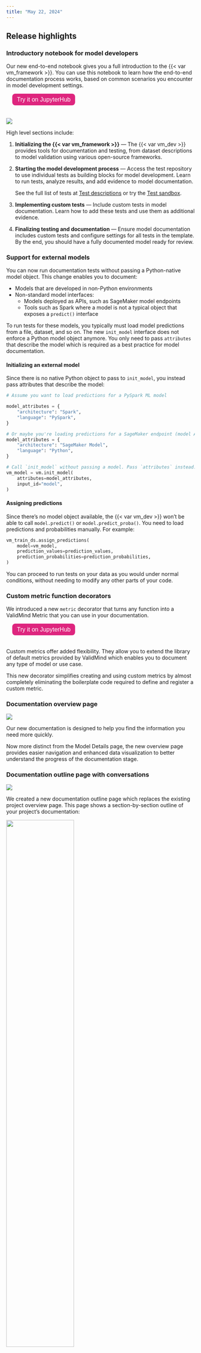 ```yaml
---
title: "May 22, 2024"
---
```


## Release highlights

<!---
PR #50: New introductory notebook for model developers
URL: https://github.com/validmind/developer-framework/pull/50
Labels: enhancement, highlight
--->
### Introductory notebook for model developers

::: {.grid}

::: {.g-col-8}
Our new end-to-end notebook gives you a full introduction to the {{< var vm_framework >}}. You can use this notebook to learn how the end-to-end documentation process works, based on common scenarios you encounter in model development settings. 
:::

::: {.g-col-4}
<form method="get" action="https://jupyterhub.validmind.ai/hub/user-redirect/lab/tree/tutorials/intro_for_model_developers.ipynb" target="_blank">
   <button type="submit" style="color: white; background-color: #de257e; border-radius: 8px; border: none; font-size: 16px; padding: 6.25px 12.5px; margin-left: 16px; margin-bottom: 20px;">Try it on JupyterHub</button>
</form>
:::
:::

![](intro-for-developers-notebook.png){fig-alt="A screenshot showing the new introductory notebook for developers opened on JupyterHub"}

High level sections include:

1. **Initializing the {{< var vm_framework >}}** — The {{< var vm_dev >}} provides tools for documentation and testing, from dataset descriptions to model validation using various open-source frameworks.

2. **Starting the model development process** — Access the test repository to use individual tests as building blocks for model development. Learn to run tests, analyze results, and add evidence to model documentation. 

    See the full list of tests at [Test descriptions](https://docs.validmind.com/guide/test-descriptions.html) or try the [Test sandbox](https://docs.validmind.com/guide/test-sandbox.html).

3. **Implementing custom tests** — Include custom tests in model documentation. Learn how to add these tests and use them as additional evidence.

4. **Finalizing testing and documentation** — Ensure model documentation includes custom tests and configure settings for all tests in the template. By the end, you should have a fully documented model ready for review.

<!---
PR #67: Support for external models
URL: https://github.com/validmind/developer-framework/pull/67
Labels: enhancement, highlight
--->
### Support for external models

You can now run documentation tests without passing a Python-native model object. This change enables you to document:

- Models that are developed in non-Python environments
- Non-standard model interfaces:
  - Models deployed as APIs, such as SageMaker model endpoints
  - Tools such as Spark where a model is not a typical object that exposes a `predict()` interface

To run tests for these models, you typically must load model predictions from a file, dataset, and so on. The new `init_model` interface does not enforce a Python model object anymore. You only need to pass `attributes` that describe the model which is required as a best practice for model documentation.

#### Initializing an external model

Since there is no native Python object to pass to `init_model`, you instead pass attributes that describe the model:

```python
# Assume you want to load predictions for a PySpark ML model

model_attributes = {
    "architecture": "Spark",
    "language": "PySpark",
}

# Or maybe you're loading predictions for a SageMaker endpoint (model API)
model_attributes = {
    "architecture": "SageMaker Model",
    "language": "Python",
}

# Call `init_model` without passing a model. Pass `attributes` instead.
vm_model = vm.init_model(
    attributes=model_attributes,
    input_id="model",
)
```

#### Assigning predictions

Since there's no model object available, the {{< var vm_dev >}} won't be able to call `model.predict()` or `model.predict_proba()`. You need to load predictions and probabilities manually. For example:

```python
vm_train_ds.assign_predictions(
    model=vm_model,
    prediction_values=prediction_values,
    prediction_probabilities=prediction_probabilities,
)
```

You can proceed to run tests on your data as you would under normal conditions, without needing to modify any other parts of your code.

<!---
PR #29: Custom Metric Function Decorator
URL: https://github.com/validmind/developer-framework/pull/29
Labels: enhancement, highlight
--->
### Custom metric function decorators

:::{.grid}

::: {.g-col-8}
We introduced a new `metric` decorator that turns any function into a ValidMind Metric that you can use in your documentation.
:::

::: {.g-col-4}
<form method="get" action="https://jupyterhub.validmind.ai/hub/user-redirect/lab/tree/code_samples/custom_tests/implement_custom_tests.ipynb" target="_blank">
   <button type="submit" style="color: white; background-color: #de257e; border-radius: 8px; border: none; font-size: 16px; padding: 6.25px 12.5px; margin-left: 16px; margin-bottom: 20px;">Try it on JupyterHub</button>
</form>
:::

:::

Custom metrics offer added flexibility. They allow you to extend the library of default metrics provided by ValidMind which enables you to document any type of model or use case.

This new decorator simplifies creating and using custom metrics by almost completely eliminating the boilerplate code required to define and register a custom metric.

<!---
PR #668: New Documentation Overview Page
URL: https://github.com/validmind/frontend/pull/668
Labels: enhancement, design, highlight
--->
### Documentation overview page

::: {.grid}

::: {.g-col-8}
![](317065110-55d090d3-f32e-4f36-9bdd-cee0f1c4203d.png)
:::

::: {.g-col-4}
Our new documentation is designed to help you find the information you need more quickly. 

Now more distinct from the Model Details page, the new overview page provides easier navigation and enhanced data visualization to better understand the progress of the documentation stage.
:::

:::

<!---
PR #684: Documentation Outline Page (Unresolved Conversations)
URL: https://github.com/validmind/frontend/pull/684
Labels: enhancement, highlight
--->
### Documentation outline page with conversations

::: {.grid}

::: {.g-col-8}
![](319353094-9176b47f-fa44-4deb-bf63-c510e8c12cbb.png){fig-alt="A screenshot showing the new documentation outline page, with numbered model documentation sections from 1. to 3.4"}
:::

::: {.g-col-4}
We created a new documentation outline page which replaces the existing project overview page. This page shows a section-by-section outline of your project's documentation:
:::

:::

::: {.grid}

::: {.g-col-8}
![](319353097-87dd5489-e358-4dea-9316-58df135f45ab.png){width="60%" fig-alt="A screenshot showing four unresolved conversation between model developers or validator" width="70%"}
:::

::: {.g-col-4}
It also includes a count of every unresolved conversation within each section. From here, you can hover over the chat icon to see a preview of all unresolved conversations. Click a chat icon to jump to a conversations, or  resolve conversations directly from the popup.
:::

:::


<!---
PR #658: feat: add business unit and risk area at organization setting
URL: https://github.com/validmind/frontend/pull/658
Labels: highlight, servicerocket
--->
<!---
PR #680: [VALIDMIND-180] Remove Business Units from the organization settings page.
URL: https://github.com/validmind/frontend/pull/680
Labels: enhancement, servicerocket
--->
<!---
PR #661: [VALIDMIND-180] Remove Risk Areas from the organization settings page.
URL: https://github.com/validmind/frontend/pull/661
Labels: enhancement, servicerocket
--->
<!---
PR #652: [VALIDMIND-163] Add Risk Areas from the Organization settings page
URL: https://github.com/validmind/frontend/pull/652
Labels: enhancement, servicerocket
--->
<!---
PR #643: [VALIDMIND-161] Add Business Units from the organization settings page
URL: https://github.com/validmind/frontend/pull/643
Labels: enhancement, servicerocket
--->
### Business unit and risk areas settings for organizations 

We have introduced several updates to the Organization settings page, enabling you to manage business units and risk areas for your organization. 

The following features are now available:

- Add or remove business units from your organization.
- Remove business units from the organization settings page.
- Remove risk areas from the organization settings page.
- Add or remove risk areas from your organization.

{{< video 319067297-cfc828b7-c4a8-46a4-89ff-1b7286681189.mp4 width="600" >}}

<!---
PR #696: Added "Generate with AI" button to the CKEditor
URL: https://github.com/validmind/frontend/pull/696
Labels: enhancement, highlight
--->
### **Generate with AI** button in text editor

Our new **Generate with AI** button is now available when you edit text blocks in model documentation or model validation reports. This button replaces the old button that was used to AI-generate content.

Clicking on **Generate with AI** pops up a modal showing the AI content generation:

![](323798334-b8cfb363-3dfb-4bfd-a638-cc728a2ad010.png){width="80%" fig-alt="A screenshot showing a text editor with a toolbar. The New Generate with AI button is available on the right."}

Here, you can choose to **Accept Text** or **Try Again**:

![](323798341-a0da2945-34d8-4bba-ba7a-f41f542a8e11.png){width="80%" fig-alt="A screenshot showing a modal with AI-generated text."}

<!---
PR #728: feat: add, remove, and rename sections with the new template editing experience
URL: https://github.com/validmind/frontend/pull/728
Labels: highlight, servicerocket
--->
### New documentation template editor

This update allows you to edit documentation templates visually, eliminating the need to manually edit YAML files. Add, remove, and rename sections with the new editor.

#### Enhanced template setting page

- The edit button next to the version dropdown is now hidden.
- A new edit button is displayed above the accordions. Clicking this button activates the edit mode for the accordion.

#### Edit mode functionality

- In edit mode, you see a cancel button to exit edit mode and a button to publish a new version of the template with the current changes.
- You can edit section titles when the accordion is in edit mode.
- You can insert new sections before or after an existing section or insert a sub-section.
- You can remove sections, with a confirmation alert to ensure the action.

This new visual editing interface streamlines the template editing process, making it more intuitive and user-friendly:

::: {.grid}

::: {.g-col-6}
{{< video 328118693-a8d38a22-d3e5-4d96-8299-f1f19fc64366.mp4 >}}
:::

::: {.g-col-6}
{{< video 328846515-14b8d89d-4438-45b0-a050-60c1e23dc53e.mp4 >}}
:::

:::

## Enhancements

<!---
PR #27: Support adding new extra columns on the fly
URL: https://github.com/validmind/developer-framework/pull/27
Labels: enhancement
--->
### Add extra columns on the fly

We added support for two new VMDataset methods:

- `add_extra_column()`
- `get_extra_column()`

#### `add_extra_column()`

You can now register arbitrary extra columns in a dataset when a test needs to compute metrics outside of the existing sets of columns (features, targets, predictions). 

For example, credit risk-related metrics may require access to a list of scores computed from predictions. In this case, an extra column called `scores` is needed for computing the metrics.

**Example usage:**

```python
# Init your dataset as usual
vm_train_ds = vm.init_dataset(
    dataset=train_df,
    input_id="train_dataset",
    target_column=customer_churn.target_column,
)

# Generate scores using a user defined function:
scores = compute_my_scores(x_train)

# Assign a new "scores" column to vm_train_ds:
vm_train_ds.add_extra_column("scores", scores)
```

This function returns an error if no column values are passed:

```python
vm_train_ds.add_extra_column("scores")

ValueError: Column values must be provided when the column doesn't exist in the dataset
```

It's also possible to use `init_dataset` with a dataset that has precomputed scores, for example:

```python
> train_df.columns
Index(['CreditScore', 'Gender', 'Age', 'Tenure', 'Balance', 'NumOfProducts',
       'HasCrCard', 'IsActiveMember', 'EstimatedSalary', 'Exited',
       'Geography_France', 'Geography_Germany', 'Geography_Spain'],
      dtype='object')
```

```python
> train_df["my_scores"] = scores
> train_df.columns
Index(['CreditScore', 'Gender', 'Age', 'Tenure', 'Balance', 'NumOfProducts',
       'HasCrCard', 'IsActiveMember', 'EstimatedSalary', 'Exited',
       'Geography_France', 'Geography_Germany', 'Geography_Spain',
       'my_scores'],
      dtype='object')
```

Make sure you set the `feature_columns` properly:

```python
vm_train_ds = vm.init_dataset(
    dataset=train_df,
    input_id="another_ds",
    feature_columns=[
        "CreditScore",
        "Gender",
        "Age",
        "Tenure",
        "Balance",
        "NumOfProducts",
        "HasCrCard",
        "IsActiveMember",
        "EstimatedSalary",
        "Exited",
        "Geography_France",
        "Geography_Germany",
        "Geography_Spain",
    ],
    target_column=customer_churn.target_column,
)
```

Then, call `add_extra_column()` to register the extra column:

```python
> another_ds.add_extra_column(column_name="my_scores")
Column my_scores exists in the dataset, registering as an extra column
```

#### `get_extra_column()`

You can use this inside a test to retrieve the extra column values. 

**Example usage:**

```python
scores = self.inputs.dataset.get_extra_column("scores")
```

<!---
PR #18: John6797/sc 3412/ability to compose a metric by combining
URL: https://github.com/validmind/developer-framework/pull/18
Labels: enhancement
--->
### Create composite metrics by combining multiple individual unit metrics

ValidMind now supports the ability to compose multiple Unit Metrics into complex outputs.

These composite metrics can be logged as a single result. These composite metrics can be logged as a single result that can be used as a content block in your documentation. The results from composite metrics automatically update whenever you re-run the documentation test suite.

<!---
PR #76: [SC 4208] Define and implement required text data validation tests
URL: https://github.com/validmind/developer-framework/pull/76
Labels: enhancement
--->
### New text data validation tests

The following tests for text data validation have been added:

- `validmind.data_validation.nlp.LanguageDetection`
- `validmind.data_validation.nlp.Toxicity`
- `validmind.data_validation.nlp.PolarityAndSubjectivity`
- `validmind.data_validation.nlp.Sentiment`

<!--- NR TO DO This notebook is not in main
To test run notebook: `rag_langchain_demo.ipynb` --->

<!---
PR #44: John6797/sc 3882/metric decorator should work with test providers
URL: https://github.com/validmind/developer-framework/pull/44
Labels: enhancement
--->
### Use metric decorators with test providers

:::{.grid}

::: {.g-col-8}
Continuing our efforts to simplify the process for getting your custom code working in ValidMind, we now support functional metrics for internal tests and test providers. Functional metrics are tests that can be defined as pure functions without any boilerplate.
:::

::: {.g-col-4}
<form method="get" action="https://jupyterhub.validmind.ai/hub/user-redirect/lab/tree/code_samples/custom_tests/integrate_external_test_providers.ipynb" target="_blank">
   <button type="submit" style="color: white; background-color: #de257e; border-radius: 8px; border: none; font-size: 16px; padding: 6.25px 12.5px; margin-left: 16px; margin-bottom: 20px;">Try it on JupyterHub</button>
</form>
:::

:::

<!---
PR #48: John6797/sc 3881/support for metadata in new metric decorator
URL: https://github.com/validmind/developer-framework/pull/48
Labels: enhancement
--->
### Support for metadata in new metric decorator

We added new decorators to support task type and tag metadata in functional metrics.

**Usage example:**

```python
from sklearn.metrics import accuracy_score

from validmind import tags, tasks


@tasks("classification")
@tags("classification", "sklearn", "accuracy")
def Accuracy(dataset, model):
    """Calculates the accuracy of a model"""
    return accuracy_score(dataset.y, dataset.y_pred(model))


# the above decorator is syntactic sugar for the following:
Accuracy.__tags__ = ["classification"]
Accuracy.__tasks__ = ["classification", "sklearn", "accuracy"]
```

<!---
PR #43: [SC-3423] Review credit scorecard notebook
URL: https://github.com/validmind/developer-framework/pull/43
Labels: enhancement
--->
### Assign prediction probabilities

:::{.grid}

::: {.g-col-8}
We added support for assigning `prediction_probabilities` to `assign_predictions`. This support enables you to:
:::

::: {.g-col-4}
<form method="get" action="https://github.com/validmind/developer-framework/blob/main/notebooks/code_sharing/credit_risk/assign_prediction_probabilities.ipynb" target="_blank">
   <button type="submit" style="color: white; background-color: #de257e; border-radius: 8px; border: none; font-size: 16px; padding: 6.25px 12.5px; margin-left: 16px; margin-bottom: 20px;">Try it on GitHub</button>
</form>
:::

:::

- Assign prediction values and probabilities that have been computed outside ValidMind.
- Incorporate prediction values and probabilities from datasets that already have prediction columns.
- Automate the assignment of prediction values and probabilities within VM.

<!---
PR #686: Ability to associate a Finding with a documentation section.
URL: https://github.com/validmind/frontend/pull/686
Labels: enhancement
--->
### Associate findings with a documentation section

You can now associate Model Findings with sections within your model documentation. Doing so will allow you to track findings by severity, section-by-section, in the Documentation overview page. 

You can see the total number of findings at the top of the Documentation overview page, as well as the individual counts per section. To view the related findings, hover over the finding icon in each section and click on one to jump to it.

<div style="position: relative; padding-bottom: 56.544502617801044%; height: 0;"><iframe src="https://www.loom.com/embed/2c3e2ebc3ae94cfeb23b86af2cddf697?sid=778fd2f3-5d4b-442a-88a6-61cab9e23730" frameborder="0" webkitallowfullscreen mozallowfullscreen allowfullscreen style="position: absolute; top: 0; left: 0; width: 100%; height: 100%;"></iframe></div>

<!---
PR #687: Workflows 2
URL: https://github.com/validmind/frontend/pull/687
Labels: highlight
--->
### Better UI for workflow customization

Our revamped workflows UI pages enable more granular management of model and documentation lifecycles and deep integration with model inventory attributes.

**The new workflows UI includes the following features:**

- Ability to require a user action (approve, reject, request changes, etc.) before updating the status of a resource. The user action is presented to relevant users as an action button.
- Ability to define the conditions that need to be met before allowing state transitions on a workflow. These conditions are evaluated from attribute values of the inventory model.
- Support for approval steps. Approval steps allow you to define the model attribute where a list of approvers needs retrieval and specify the percentage of approvals needed for a successful approval.
- Approval steps allow defining approved and rejected outcomes.

<!---
PR #689: Added section statuses to model documentation and overview page
URL: https://github.com/validmind/frontend/pull/689
Labels: enhancement
--->
### Set section status for model documentation and overview page

We added a status picker to each section of the model documentation page. 

This picker allows you to set whether the section is **In Progress** or **Done**. The Documentation overview page display a total count of how many sections have been completed, as well as a checkmark indicating that the section is done.

:::{.grid}

::: {.g-col-7}
![](321852826-1302b07a-4424-4006-818b-b65478e0a893.png){fig-alt="A screenshot of the Documentation overview page displaying a total count of how many sections have been completed."}
:::

::: {.g-col-5}
![](321852830-22bf5a60-3ab9-4201-b613-2d7cbf2f7738.png){width="60%" fig-alt="A screenshot of the status picker of a section of the model documentation page."}
:::

:::



<!---
PR #711: Added feature to specify a template for Rich Text Custom fields
URL: https://github.com/validmind/frontend/pull/711
Labels: enhancement
--->
### Specify a template for rich text custom fields

We added a new property to the **Long Text** custom field: `ENABLE RICH TEXT FORMATTING`. 

- Toggling this property changes the field to a rich text editor rather than a simple text area. 
- Another field called **Template** is also available and enables you to specify the default value within the rich text editor. This feature can be useful for defining procedures or guidelines that all models need to follow.

<div style="position: relative; padding-bottom: 65.2962515114873%; height: 0;"><iframe src="https://www.loom.com/embed/4d0572607d254b04a5c951b4d3f91f73?sid=ac7ffa93-e9e2-42f0-9392-abcf8d52c104" frameborder="0" webkitallowfullscreen mozallowfullscreen allowfullscreen style="position: absolute; top: 0; left: 0; width: 90%; height: 90%;"></iframe></div>

<!---
PR #712: Validation Report Overview
URL: https://github.com/validmind/frontend/pull/712
Labels: enhancement
--->
### Validation report overview page

We created a new Validation Report overview page which shows a section-by-section outline of a model's validation report, including a total compliance summary for all risk areas associated with the model.

![](validation-report-overview-page.png){width="60%" fig-alt="A screenshot showing the section-by-section outline of the validation report, along with a total compliance summary."}

You can hover over any section in the report outline to view the current compliance status in the document section. The new validation report page also adds an **Add finding** button.

<!---
PR #723: Vendor info during inventory model creation and revised inventory model filters.
URL: https://github.com/validmind/frontend/pull/723
Labels: enhancement
--->
### Specify vendor info during inventory registration and improved inventory model filters

We added the ability to flag models as `Is Vendor Model` and specify a vendor name.

How you add `Vendor Model` as a filtering flag:

![](327548926-6b3fe585-35ba-465b-a3ac-3af2ead8ebe3.png){width="70%" fig-alt="A screenshot showing how you can flag vendor models when registering a model in the inventory."}

Also available is an improved look and functionality for model inventory filtering:

![](327548917-d6f0bc14-4a99-440d-bba3-cd578a47fc5d.png){width="80%" fig-alt="A screenshot showing model inventory filtering options"}

<!---
PR #737: Display group information for inventory models
URL: https://github.com/validmind/frontend/pull/737
Labels: enhancement
--->
### Display group information for inventory models

Admin users can now modify the group the inventory model belongs to:

![](329086860-6906834d-83e0-415b-9836-9dabc224bec8.png){width="80%" fig-alt="A screenshot showing how you can modify the group an inventory model belongs to."}

## Bug fixes

<!---
PR #674: Missing required field card view
URL: https://github.com/validmind/frontend/pull/674
Labels: bug
--->
### Missing required field card view

:::{.grid}

::: {.g-col-4}
We added a tooltip for required missing fields on Inventory Model card view.
:::

::: {.g-col-8}
![](318640225-1e59865c-3c0e-4600-b490-4a0c22cc4b42.png){width="80%" fig-alt="A screenshot showing a tooltip with the words 'Missing required fields: Vendor Name'"}
:::

:::


<!---
PR #683: Template bugixes
URL: https://github.com/validmind/frontend/pull/683
Labels: bug
--->
### Template bug fixes

:::{.grid}

::: {.g-col-4}
We now validate whether a template has duplicate section IDs and return an error if a duplicate ID is found. 
:::

::: {.g-col-8}
![](319061059-a70f36de-cb09-42b0-b46f-0a142e4423e1.png){width="60%" fig-alt="A screenshot showing template YAML"}<br><br>
![](319060925-3658a36b-ba08-4ebd-bbda-d9b19893272a.png){width="60%" fig-alt="A screenshot showing the error message 'Duplicate section ID test found in template'"}
:::

:::

## Documentation

<!---
PR #176: Updated the About section to break down the articles into new categor…
URL: https://github.com/validmind/documentation/pull/176
Labels: documentation
--->
<!---
PR #174: ValidMind Style Guide
URL: https://github.com/validmind/documentation/pull/174
Labels: documentation
--->
### Improved site navigation with new "About" section

![](326092230-8bf74eef-f05e-4c50-b18c-2790c43577ca.png){fig-alt="A screenshot of the ValidMind docs site showing the new About section"}

#### About ValidMind

We've revamped our documentation for a cleaner, more intuitive experience. The update features a brand new **[About](../../about/overview.qmd)** section:

- **Features** includes product overviews and our glossary.
- **Contributing** includes community information and our new style guide.
- **Releases** includes our latest product updates.
- **Fine print** includes our data privacy policy, and our software license agreement.

##### Contributing

Find a brand new set of guides on **contributing** to our open source software. Learn how to engage with the ValidMind community, read about our brand voice and vision, and more:

- **[ValidMind community:](../../about/validmind-community.qmd)** You're part of the ValidMind community. Come learn and play with us.
- **[ValidMind style guide:](../../about/style-guide.qmd)** Check out the first official version of the ValidMind style guide.

#### ValidMind style guide

Check out the first official version of the [ValidMind style guide](../../about/style-guide.qmd)!  

- Learn about the ValidMind voice
- Understand our shared vision and goals
- See our reference for formatting conventions


<!---
PR #54: Add more contextual information to Jupyter notebooks 
URL: https://github.com/validmind/developer-framework/pull/54
Labels: documentation
--->
### More contextual information in Jupyter notebooks

Many of our Jupyter notebooks have received improvements to make them easier to consume and more standalone:

- Introductions now include more contextual information
- A new table of contents makes notebooks easier to navigate
- Key concepts are explained in the context where you might need that information
- Next steps make it easier to find additional learning resources

<form method="get" action="https://jupyterhub.validmind.ai/" target="_blank">
   <button type="submit" style="color: white; background-color: #de257e; border-radius: 8px; border: none; font-size: 16px; padding: 6.25px 12.5px; margin-left: 16px; margin-bottom: 20px;">Try it on JupyterHub</button>
</form>


<!---
PR #187: Add QuickStart video to the docs site
URL: https://github.com/validmind/documentation/pull/187
Labels: documentation
--->
<!---
PR #182: Quickstart docs site improvements
URL: https://github.com/validmind/documentation/pull/182
Labels: documentation
--->
### QuickStart improvements

We reworked our QuickStart experience to shorten the number of clicks it takes to get you started. 

You can now access the QuickStart directly from the **[homepage of our docs site](https://docs.validmind.ai)**, where we direct you to the preferred QuickStart on JupyterHub right away.

#### New QuickStart video

::: {.grid}

::: {.g-col-3}
A new three-minute video walks you through documenting a model with ValidMind and is now included in the QuickStart for JupyterHub.
:::

::: {.g-col-9}
{{< video https://youtu.be/rIR8Mql7eGs?si=d8xDhroXNY9fb0i8 >}}
:::

:::

<!---
PR #173: First draft for sandbox instructions
URL: https://github.com/validmind/documentation/pull/173
Labels: documentation
--->
### Sandbox getting started

We added getting started information for the new ValidMind sandbox environment, which is currently available on request. You can use the sandbox to gain hands-on experience and explore what ValidMind has to offer. 

The sandbox mimics a production environment. It includes comprehensive resources such as notebooks with sample code you can run, sample models registered in the model inventory, and draft documentation and validation reports.

Most of our model documentation features are available for you to test in the sandbox. These include:

- Automated model testing & documentation
- Preparing model validation reports
- Large language model (LLM) support

These features provide a rich context for testing and evaluation. You can use realistic models and datasets without any risk to your production environment. [Learn more...](../../guide/get-started-sandbox.qmd)

